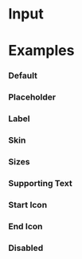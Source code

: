 
<Meta title="Components/Atoms/Input" component={Input} />

# Input

<ArgsTable of={Input} />

# <a id="examples"></a>Examples

### Default

<Canvas>
  <Story story={templates.Default} />
</Canvas>

### Placeholder

<Canvas>
  <Story story={templates.Placeholder} />
</Canvas>

### Label

<Canvas>
  <Story story={templates.Label} />
</Canvas>

### Skin

<Canvas>
  <Story story={templates.Skin} />
</Canvas>

### Sizes

<Canvas>
  <Story story={templates.Sizes} />
</Canvas>

### Supporting Text

<Canvas>
  <Story story={templates.SupportingText} />
</Canvas>

### Start Icon

<Canvas>
  <Story story={templates.StartIcon} />
</Canvas>

### End Icon

<Canvas>
  <Story story={templates.EndIcon} />
</Canvas>

### Disabled

<Canvas>
  <Story story={templates.Disabled} />
</Canvas>